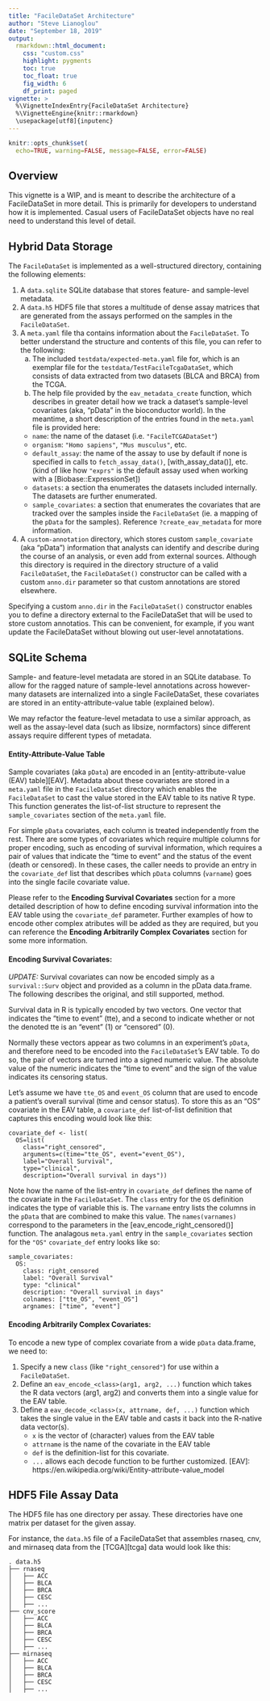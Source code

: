 ```yaml
---
title: "FacileDataSet Architecture"
author: "Steve Lianoglou"
date: "September 18, 2019"
output:
  rmarkdown::html_document:
    css: "custom.css"
    highlight: pygments
    toc: true
    toc_float: true
    fig_width: 6
    df_print: paged
vignette: >
  %\VignetteIndexEntry{FacileDataSet Architecture}
  %\VignetteEngine{knitr::rmarkdown}
  \usepackage[utf8]{inputenc}
---
```


```r
knitr::opts_chunk$set(
  echo=TRUE, warning=FALSE, message=FALSE, error=FALSE)
```

## Overview

This vignette is a WIP, and is meant to describe the architecture of a
FacileDataSet in more detail. This is primarily for developers to understand
how it is implemented. Casual users of FacileDataSet objects have no real need
to understand this level of detail.

## Hybrid Data Storage

The `FacileDataSet` is implemented as a well-structured directory, containing
the following elements:

1. A `data.sqlite` SQLite database that stores feature- and sample-level
   metadata.
2. A `data.h5` HDF5 file that stores a multitude of dense assay matrices that
   are generated from the assays performed on the samples in the
   `FacileDataSet`.
3. A `meta.yaml` file tha contains information about the `FacileDataSet`.
   To better understand the structure and contents of this file, you can
   refer to the following:
    a. The included `testdata/expected-meta.yaml` file for, which is an
       exemplar file for the `testdata/TestFacileTcgaDataSet`, which consists
       of data extracted from two datasets (BLCA and BRCA) from the TCGA.
    b. The help file provided by the `eav_metadata_create` function, which
       describes in greater detail how we track a dataset's sample-level
       covariates (aka, "pData" in the bioconductor world).
   In the meantime, a short description of the entries found in the
   `meta.yaml` file is provided here:
    - `name`: the name of the dataset (i.e. `"FacileTCGADataSet"`)
    - `organism`: `"Homo sapiens"`, `"Mus musculus"`, etc.
    - `default_assay`: the name of the assay to use by default if none is
      specified in calls to `fetch_assay_data()`, [with_assay_data()], etc.
      (kind of like how `"exprs"` is the default assay used when working with
      a [Biobase::ExpressionSet])
    - `datasets`: a section tha enumerates the datasets included internally.
      The datasets are further enumerated.
    - `sample_covariates`: a section that enumerates the covariates that
      are tracked over the samples inside the `FacileDataSet` (ie. a mapping
      of the `pData` for the samples). Reference `?create_eav_metadata`
      for more information.
4. A `custom-annotation` directory, which stores custom `sample_covariate`
   (aka "pData") information that analysts can identify and describe during
   the course of an analysis, or even add from external sources. Although
   this directory is required in the directory structure of a valid
   `FacileDataSet`, the `FacileDataSet()` constructor can be called with
   a custom `anno.dir` parameter so that custom annotations are stored
   elsewhere.
   
:::note
Specifying a custom `anno.dir` in the `FacileDataSet()` constructor enables
you to define a directory external to the FacileDataSet that will be used
to store custom annotatios. This can be convenient, for example, if you
want update the FacileDataSet without blowing out user-level annotatations.
:::

## SQLite Schema

Sample- and feature-level metadata are stored in an SQLite database. To allow
for the ragged nature of sample-level annotations across however-many datasets
are internalized into a single FacileDataSet, these covariates are stored in
an entity-attribute-value table (explained below).

:::note
We may refactor the feature-level metadata to use a similar approach, as well
as the assay-level data (such as libsize, normfactors) since different assays
require different types of metadata.
:::

#### Entity-Attribute-Value Table

Sample covariates (aka `pData`) are encoded in an
[entity-attribute-value (EAV) table][EAV].
Metadata about these covariates are stored in a `meta.yaml` file in the
`FacileDataSet` directory which enables the `FacileDataSet` to cast the value
stored in the EAV table to its native R type. This function generates the
list-of-list structure to represent the `sample_covariates` section of the
`meta.yaml` file.

For simple `pData` covariates, each column is treated independently from the
rest. There are some types of covariates which require multiple columns for
proper encoding, such as encoding of survival information, which requires
a pair of values that indicate the "time to event" and the status of the
event (death or censored). In these cases, the caller needs to provide an
entry in the `covariate_def` list that describes which `pData` columns
(`varname`) goes into the single facile covariate value.

Please refer to the **Encoding Survival Covariates** section for a more
detailed description of how to define encoding survival information into the
EAV table using the `covariate_def` parameter. Further examples of how to
encode other complex atributes will be added as they are required, but you
can reference the **Encoding Arbitrarily Complex Covariates** section for
some more information.

#### Encoding Survival Covariates:

*UPDATE:* Survival covariates can now be encoded simply as a `survival::Surv`
object and provided as a column in the pData data.frame. The following
describes the original, and still supported, method.

Survival data in R is typically encoded by two vectors. One vector that
indicates the "time to event" (tte), and a second to indicate whether or not
the denoted tte is an "event" (1) or "censored" (0).

Normally these vectors appear as two columns in an experiment's `pData`,
and therefore need to be encoded into the `FacileDataSet`'s EAV table. To do
so, the pair of vectors are turned into a signed numeric value. The absolute
value of the numeric indicates the "time to event" and the sign of the value
indicates its censoring status.

Let's assume we have `tte_OS` and `event_OS` column that are used to encode
a patient's overall survival (time and censor status). To store this as an
"OS" covariate in the EAV table, a `covariate_def` list-of-list definition
that captures this encoding would look like this:

```
covariate_def <- list(
  OS=list(
    class="right_censored",
    arguments=c(time="tte_OS", event="event_OS"),
    label="Overall Survival",
    type="clinical",
    description="Overall survival in days"))
```

Note how the name of the list-entry in `covariate_def` defines the name of
the covariate in the `FacileDataSet`. The `class` entry for the `OS`
definition indicates the type of variable this is. The `varname` entry
lists the columns in the `pData` that are combined to make this value.
The `names(varnames)` correspond to the parameters in the
[eav_encode_right_censored()] function. The analagous `meta.yaml` entry in
the `sample_covariates` section for the `"OS"` `covariate_def` entry looks
like so:

```
sample_covariates:
  OS:
    class: right_censored
    label: "Overall Survival"
    type: "clinical"
    description: "Overall survival in days"
    colnames: ["tte_OS", "event_OS"]
    argnames: ["time", "event"]
```

#### Encoding Arbitrarily Complex Covariates:

To encode a new type of complex covariate from a wide `pData` data.frame,
we need to:

1. Specify a new `class` (like `"right_censored"`) for use within a
   `FacileDataSet`.
2. Define an `eav_encode_<class>(arg1, arg2, ...)` function which takes the
   R data vectors (arg1, arg2) and converts them into a single value for the
   EAV table.
3. Define a `eav_decode_<class>(x, attrname, def, ...)` function which takes
   the single value in the EAV table and casts it back into the R-native data
   vector(s).
    - `x` is the vector of (character) values from the EAV table
    - `attrname` is the name of the covariate in the EAV table
    - `def` is the definition-list for this covariate.
    - `...` allows each decode function to be further customized.
[EAV]: https://en.wikipedia.org/wiki/Entity-attribute-value_model

## HDF5 File Assay Data

The HDF5 file has one directory per assay. These directories have one matrix
per dataset for the given assay.

For instance, the `data.h5` file of a FacileDataSet that assembles rnaseq, cnv,
and mirnaseq data from the [TCGA][tcga] data would look like this:

```
. data.h5
├── rnaseq
│   ├── ACC
│   ├── BLCA
│   ├── BRCA
│   ├── CESC
│   ├── ...
├── cnv_score
│   ├── ACC
│   ├── BLCA
│   ├── BRCA
│   ├── CESC
│   ├── ...
├── mirnaseq
│   ├── ACC
│   ├── BLCA
│   ├── BRCA
│   ├── CESC
│   ├── ...
```
